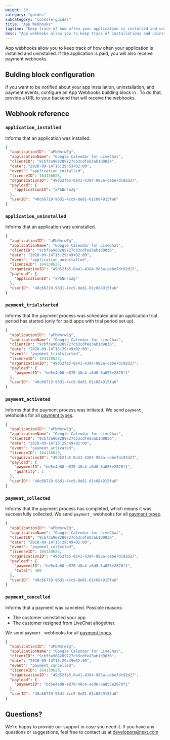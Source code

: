 ```yaml
---
weight: 50
category: "guides"
subcategory: "console-guides"
title: "App Webhooks"
tagline: "Keep track of how often your application is installed and uninstalled with app webhooks."
desc: "App webhooks allow you to keep track of installations and uninstallations of your app. To be notified about those events, configure app webhooks in Developer Console."
---
```


App webhooks allow you to keep track of how often your application is installed and uninstalled. If the application is paid, you will also receive payment webhooks.

## Bulding block configuration

If you want to be notified about your app installation, uninstallation, and payment events, configure an App Webhooks building block in <Placeholder id="DEVELOPER_CONSOLE_URL" />. To do that, provide a URL to your backend that will receive the webhooks.

## Webhook reference

### `application_installed`

Informs that an application was installed.

<CodeResponse>

```json
{
  "applicationID": "aPbNnrwZg",
  "applicationName": "Google Calendar for LiveChat",
  "clientID": "9cbf3a968289727cb3cdfe83ab1d9836",
  "date": "2020-09-14T15:29:53+02:00",
  "event": "application_installed",
  "licenseID": 104130623,
  "organizationID": "49d52fa5-0a41-4384-985a-cebe7dc92d27",
  "payload": {
    "applicationID": "aPbNnrwZg"
  },
  "userID": "40c66719-96d1-4cc9-8e81-01c084915fa6"
}
```

</CodeResponse>

### `application_uninstalled`

Informs that an application was uninstalled.

<CodeResponse>

```json
{
  "applicationID": "aPbNnrwZg",
  "applicationName": "Google Calendar for LiveChat",
  "clientID": "9cbf3a968289727cb3cdfe83ab1d9836",
  "date": "2020-09-14T15:29:49+02:00",
  "event": "application_uninstalled",
  "licenseID": 104130623,
  "organizationID": "49d52fa5-0a41-4384-985a-cebe7dc92d27",
  "payload": {
    "applicationID": "aPbNnrwZg"
  },
  "userID": "40c66719-96d1-4cc9-8e81-01c084915fa6"
}
```

</CodeResponse>

### `payment_trialstarted`

Informs that the payment process was scheduled and an application trial period has started (only for paid apps with trial period set up).

<CodeResponse>

```json
{
  "applicationID": "aPbNnrwZg",
  "applicationName": "Google Calendar for LiveChat",
  "clientID": "9cbf3a968289727cb3cdfe83ab1d9836",
  "date": "2020-09-14T15:29:49+02:00",
  "event": "payment_trialstarted",
  "licenseID": 104130623,
  "organizationID": "49d52fa5-0a41-4384-985a-cebe7dc92d27",
  "payload": { 
    "paymentID": "bd5e4a08-e870-48c4-a6d8-6a855e2870f1"
  },
  "userID": "40c66719-96d1-4cc9-8e81-01c084915fa6"
}
```

</CodeResponse>

### `payment_activated`

Informs that the payment process was initiated. We send `payment_` webhooks for all [payment types](/monetization/billing-api/#payment-types).

<CodeResponse>

```json
{
  "applicationID": "aPbNnrwZg",
  "applicationName": "Google Calendar for LiveChat",
  "clientID": "9cbf3a968289727cb3cdfe83ab1d9836",
  "date": "2020-09-14T15:29:49+02:00",
  "event": "payment_activated",
  "licenseID": 104130623,
  "organizationID": "49d52fa5-0a41-4384-985a-cebe7dc92d27",
  "payload": { 
    "paymentID": "bd5e4a08-e870-48c4-a6d8-6a855e2870f1", 
    "quantity": 1 
  },
  "userID": "40c66719-96d1-4cc9-8e81-01c084915fa6"
}
```

</CodeResponse>

### `payment_collected`

Informs that the payment process has completed, which means it was successfully collected. We send `payment_` webhooks for all [payment types](/monetization/billing-api/#payment-types).

<CodeResponse>

```json
{
  "applicationID": "aPbNnrwZg",
  "applicationName": "Google Calendar for LiveChat",
  "clientID": "9cbf3a968289727cb3cdfe83ab1d9836",
  "date": "2020-09-14T15:29:49+02:00",
  "event": "payment_collected",
  "licenseID": 104130623,
  "organizationID": "49d52fa5-0a41-4384-985a-cebe7dc92d27",
  "payload": { 
    "paymentID": "bd5e4a08-e870-48c4-a6d8-6a855e2870f1", 
    "total": 400 
  },
  "userID": "40c66719-96d1-4cc9-8e81-01c084915fa6"
}
```

</CodeResponse>

### `payment_cancelled`

Informs that a payment was canceled. Possible reasons:

- The customer uninstalled your app.
- The customer resigned from LiveChat altogether.

We send `payment_` webhooks for all [payment types](/monetization/billing-api/#payment-types).

<CodeResponse>

```json
{
  "applicationID": "aPbNnrwZg",
  "applicationName": "Google Calendar for LiveChat",
  "clientID": "9cbf3a968289727cb3cdfe83ab1d9836",
  "date": "2020-09-14T15:29:49+02:00",
  "event": "payment_cancelled",
  "licenseID": 104130623,
  "organizationID": "49d52fa5-0a41-4384-985a-cebe7dc92d27",
  "payload": { 
    "paymentID": "bd5e4a08-e870-48c4-a6d8-6a855e2870f1"
  },
  "userID": "40c66719-96d1-4cc9-8e81-01c084915fa6"
}
```

</CodeResponse>

## Questions?

We're happy to provide our support in case you need it. If you have any questions or suggestions, feel free to contact us at [developers@text.com](mailto:developers@text.com)
